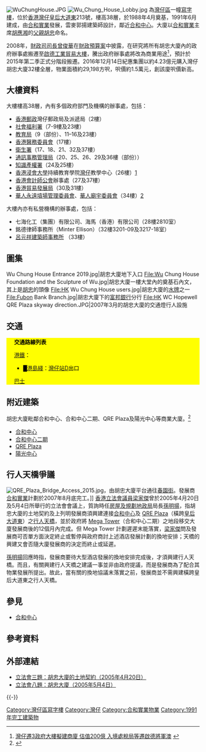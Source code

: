 [[File:WuChungHouse.JPG|thumb]]
[[File:Wu_Chung_House_Lobby.jpg|thumb]]
{{engname|胡忠大廈|Wu Chung House}}為[[灣仔區|灣仔區]]一幢[[寫字樓|寫字樓]]，位於[[香港|香港]][[灣仔|灣仔]][[皇后大道東_(街道)|皇后大道東]]213號，樓高38層，於1988年4月奠基，1991年6月建成，由[[合和實業|合和實業]]發展，雲麥郭揚建築師設計，鄰近[[合和中心|合和中心]]。大廈以[[合和實業|合和實業]]主席[[胡應湘|胡應湘]]的[[父親|父親]][[胡忠_(商人)|胡忠]]命名。

2008年，[[財政司司長|財政司司長]][[曾俊華|曾俊華]]在[[2008年至2009年度香港政府財政預算案|財政預算案]]中披露，在研究將所有胡忠大廈內的政府辦事處搬遷至[[啟德|啟德]][[工業貿易大樓|工業貿易大樓]]，騰出政府辦事處將改為商業用途<ref>[http://hk.news.yahoo.com/080227/12/2plqp.html 灣仔遷3政府大樓擬建商廈 估值200億 入境處稅局等遷啟德將軍澳] {{webarchive|url=https://web.archive.org/web/20080302210154/http://hk.news.yahoo.com/080227/12/2plqp.html |date=2008-03-02 }}</ref>，預計於2015年第二季正式分階段搬遷。2016年12月14日紀惠集團以約4.23億元購入灣仔胡忠大廈32樓全層，物業面積約29,198方呎，呎價約1.5萬元，創該廈呎價新高。

==大樓資料==
{{stack begin | align=center | clear=false | float=center}}
{{Col-begin}}
{{Col-2}}
大樓樓高38層，內有多個政府部門及機構的辦事處，包括：

*[[香港郵政|香港郵政]]灣仔郵政局及派遞局（2樓）
*[[社會福利署|社會福利署]]（7-9樓及23樓）
*[[香港教育局|教育局]]（9（部份）、11–16及23樓）
*[[香港醫務委員會|香港醫務委員會]]（17樓）
*[[香港衛生署|衛生署]]（17、18、21、32及37樓）
*[[通訊事務管理局|通訊事務管理局]]（20、25、26、29及36樓（部份））
*[[知識產權署|知識產權署]]（24及25樓）
*[[香港浸會大學|香港浸會大學]]持續教育學院[[灣仔|灣仔]]教學中心（26樓）[https://www.sce.hkbu.edu.hk/tc/59-wan-chai-centre] 
*[[香港會計師公會|香港會計師公會]]辦事處（27及37樓）
*[[香港貿易發展局|香港貿易發展局]]（30及31樓）
*[[華人永遠墳場管理委員會|華人永遠墳場管理委員會]]、[[華人廟宇委員會|華人廟宇委員會]]（34樓）[https://web.archive.org/web/20061109030040/http://www.bmcpc.org.hk/about/contact.htm]
{{Col-2}}
大樓內亦有私營機構的辦事處，包括：
*七海化工（集團）有限公司、海馬（香港）有限公司（28樓2810室）
*銘德律師事務所（Minter Ellison）（32樓3201-09及3217-18室）
*[[呂元祥建築師事務所|呂元祥建築師事務所]] （33樓）
{{Col-end}}
{{stack end}}

==圖集==
<gallery mode=packed heights=140px style="text-align:left">
Wu Chung House Entrance 2019.jpg|胡忠大廈地下入口
File:Wu Chung House Foundation and the Sculpture of Wu.jpg|胡忠大廈一樓大堂內的奠基石內文，其上是[[胡忠_(商人)|胡忠]]的頭像
File:HK Wu Chung House users.jpg|胡忠大廈的[[水牌|水牌]]之一
File:Fubon Bank Branch.jpg|胡忠大廈下的[[富邦銀行_(香港)|富邦銀行]]分行
File:HK WC Hopewell QRE Plaza skyway direction.JPG|2007年3月的胡忠大廈的交通燈行人設施
</gallery>

==交通==
<div class="NavFrame collapsed" style="color: black; background-color: #FFFF00; margin: 0 auto; padding: 0 10px; text-align: left;"><div class="NavHead" style="background-color: #FFFF00; margin: 0 auto; padding: 0 10px; font-weight:normal;">'''交通路線列表'''</div><div class="NavContent" style="background-color: #FFFF00; margin: 0 auto; padding: 0 10px;">
;[[港鐵|港鐵]]：
*<font color="{{港島綫色彩}}">█</font>[[港島綫|港島綫]]：[[灣仔站|灣仔站]]D出口
;[[香港巴士|巴士]]
{{港島巴士簡單列表|1P|6|6A|6X|10|15|66|90C}}
{{過海隧道巴士簡單列表|109|113}}
{{大嶼山巴士簡單列表|A17}}
{{港島專線小巴簡單列表|24A|24M|31|56|56A|56B}}
</div></div>

==附近建築==
胡忠大廈毗鄰合和中心、合和中心二期、QRE Plaza及陽光中心等商業大廈。<ref>{{Cite web|title=Wu Chung House 胡忠大廈|url=https://propwiser.com.hk/tc/Building/wan-chai/%E8%83%A1%E5%BF%A0%E5%A4%A7%E5%BB%88/241|accessdate=2021-07-14|author=|date=2020-11-11|format=|publisher=博思物業网|language=}}</ref>
* [[合和中心|合和中心]]
* [[合和中心二期|合和中心二期]]
* [[QRE_Plaza|QRE Plaza]]
* [[陽光中心|陽光中心]]

==行人天橋爭議==
[[File:QRE_Plaza_Bridge_Access_2015.jpg|thumb]]，由胡忠大廈平台通往[[春園街|春園街]]。發展商[[合和實業|合和實業]]計劃於2007年8月底完工。]]
[[香港立法會|香港立法會]][[議員|議員]][[梁家傑|梁家傑]]曾於2005年4月20日及5月4日所舉行的立法會會議上，質詢時任[[香港房屋及規劃地政局|房屋及規劃地政局]]局長[[孫明揚|孫明揚]]，指胡忠大廈的土地契約及上列明發展商須興建連接[[合和中心|合和中心]]及 [[QRE_Plaza|QRE Plaza]]（橫跨[[皇后大道東_(街道)|皇后大道東]]）之[[行人天橋|行人天橋]]，並於政府將 [[合和中心二期|Mega Tower]]（合和中心二期）之地段移交大廈發展商後的12個月內完成。但 Mega Tower 計劃遲遲末能落實，[[梁家傑|梁家傑]]問及發展商可否單方面決定終止或暫停與政府商討上述酒店發展計劃的換地安排；天橋的興建又會否隨大廈發展商的決定而終止或延遲。

[[孫明揚|孫明揚]]回應時指，發展商要待大型酒店發展的換地安排完成後，才須興建行人天橋。而且，有關興建行人天橋之建議一事並非由政府提議，而是發展商為了配合其物業發展所提出。故此，當有關的換地協議末落實之前，發展商並不需興建橫跨皇后大道東之行人天橋。

==參見==
* [[合和中心|合和中心]]

== 參考資料 ==
{{reflist}}

==外部連結==
{{commonscat|Wu Chung House}}
*[http://www.info.gov.hk/gia/general/200504/20/04200183.htm 立法會三題：胡忠大廈的土地契約（2005年4月20日）]
*[http://www.info.gov.hk/gia/general/200505/04/05040119.htm 立法會八題：胡忠大廈（2005年5月4日）]

{{-}}
{{合和實業有限公司}}

[[Category:灣仔區寫字樓|Category:灣仔區寫字樓]]
[[Category:灣仔|Category:灣仔]]
[[Category:合和實業物業|Category:合和實業物業]]
[[Category:1991年完工建築物|Category:1991年完工建築物]]